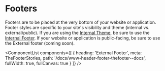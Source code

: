 
<Meta title="Global Layout/Footers/Overview" />

# Footers

Footers are to be placed at the very bottom of your website or application. Footer styles are specific to your site's visibility and theme (internal vs. external/public). If you are using the [Internal Theme](?path=/docs/foundation-themes--docs#internal-theme), be sure to use the [Internal Footer](?path=/docs/global-layout-footers-for-internal-sites--docs). If your website or application is public-facing, be sure to use the External footer (coming soon).

<ComponentList
  components={[
    {
      heading: 'External Footer',
      meta: TheFooterStories,
      path: '/docs/www-header-footer-thefooter--docs',
      fullWidth: true,
      fullCanvas: true
    }
  ]}
/>
